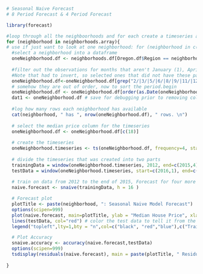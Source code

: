 ```r
# Seasonal Naive Forecast 
# 8 Period Forecast & 4 Period Forecast

library(forecast)

#loop through all the neighboorhoods and for each create a timeseries and print the plot
for (neighborhood in neighborhoods.array){
# use if just want to look at one neighborhood: for (neighborhood in c("Portland, OR - Rose City Park")){
  #select a neighborhood into a dataframe
  oneNeighborhood.df <- neighborhoods.df[Oregon.df$Region == neighborhood,]
  
  #filter out the observations for months that aren't January (1), April (4), July (7), October (10). 
  #Note that had to invert, so selected ones that did not have these patterns matched.
  oneNeighborhood.df<-oneNeighborhood.df[grep("2/|3/|5/|6/|8/|9/|11/|12/", oneNeighborhood.df$Period.Begin, invert = TRUE),]
  # somehow they are out of order, now to sort the period.begin
  oneNeighborhood.df <- oneNeighborhood.df[order(as.Date(oneNeighborhood.df$Period.Begin, format="%m/%d/%Y")),]
  dat1 <- oneNeighborhood.df # save for debugging prior to removing columns
  
  #log how many rows each neighborhood has available
  cat(neighborhood, " has ", nrow(oneNeighborhood.df), " rows. \n")
  
  # select the median price column for the timeseries
  oneNeighborhood.df <- oneNeighborhood.df[c(18)]
  
  # create the timeseries
  oneNeighborhood.timeseries <- ts(oneNeighborhood.df, frequency=4, start=c(2012,1))
  
  # divide the timeseries that was created into two parts
  trainingData = window(oneNeighborhood.timeseries, 2012, end=c(2015,4)) ### Training set (4 years, quarterly data)
  testData = window(oneNeighborhood.timeseries, start=c(2016,1), end=c(2017,4), frequency=4)  ### Test set    (2 years, quarterly data)
  
  # train on data from 2012 to the end of 2015, Forecast for four more years (2016 through 2019)
  naive.forecast <- snaive(trainingData, h = 16 )

  # Forecast plot
  plotTitle <- paste(neighborhood, ": Seasonal Naive Model Forecast")
  options(scipen=999)
  plot(naive.forecast, main=plotTitle, ylab = "Median House Price", xlab = "Year") # plots both the train data, test data and prediction
  lines(testData, col="red") # color the test data to tell it from the train data
  legend("topleft",lty=1,bty = "n",col=c("black", "red","blue"),c("Train Data", "Test Data","Seasonal Naive"))

  # Plot Accuracy
  snaive.accuracy <- accuracy(naive.forecast,testData)
  options(scipen=999)
  tsdisplay(residuals(naive.forecast), main = paste(plotTitle, " Residuals"))
  
}
```